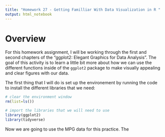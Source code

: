 ```yaml
---
title: "Homework 27 - Getting Familliar With Data Visualization in R "
output: html_notebook
---
```


# Overview
For this homework assignment, I will be working through the first and second chapters of the "ggplot2: Elegant Graphics for Data Analysis". The goal of this activity is to learn a little bit more about how we can use the different functions inside of the `ggplot2` package to make visually appealing and clear figures with our data. 

The first thing that I will do is set up the environement by running the code to install the different libraries that we need:

```r
# clear the environment window
rm(list=ls())

# import the libraries that we will need to use
library(ggplot2)
library(tidyverse)
```
Now we are going to use the MPG data for this practice.  The 

